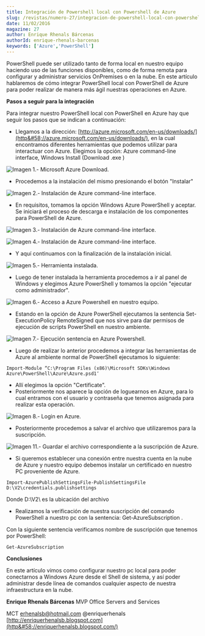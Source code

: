```yaml
---
title: Integración de Powershell local con Powershell de Azure
slug: /revistas/numero-27/integracion-de-powershell-local-con-powershell-de-azure
date: 11/02/2016
magazine: 27
author: Enrique Rhenals Bárcenas
authorId: enrique-rhenals-barcenas
keywords: ['Azure','PowerShell']
---
```






​PowerShell puede ser utilizado tanto de forma local en nuestro equipo haciendo uso de las funciones disponibles, como de forma remota para configurar y administrar servicios OnPremises o en la nube. En este artículo hablaremos de cómo integrar PowerShell local con PowerShell de Azure para poder realizar de manera más ágil nuestras operaciones en Azure.

**Pasos a seguir para la integración**

Para integrar nuestro PowerShell local con PowerShell en Azure hay que seguir los pasos que se indican a continuación:

- Llegamos a la dirección: [http://azure.microsoft.com/en-us/downloads/](http&#58;//azure.microsoft.com/en-us/downloads/), en la cual encontramos diferentes herramientas que podemos utilizar para interactuar con Azure. Elegimos la opción: Azure command-line interface, Windows Install (Download .exe )


![Imagen 1.- Microsoft Azure Download.](../../../images/numero27/integracion-de-powershell-local-con-powershell-de-azure/image1.png)

- Procedemos a la instalación del mismo presionando el botón "Instalar"


![Imagen 2.- Instalación de Azure command-line interface.](../../../images/numero27/integracion-de-powershell-local-con-powershell-de-azure/image2.png)

- En requisitos, tomamos la opción Windows Azure PowerShell y aceptar. Se iniciará el proceso de descarga e instalación de los componentes para PowerShell de Azure.


![Imagen 3.- Instalación de Azure command-line interface.](../../../images/numero27/integracion-de-powershell-local-con-powershell-de-azure/image3.png)

![Imagen 4.- Instalación de Azure command-line interface.](../../../images/numero27/integracion-de-powershell-local-con-powershell-de-azure/image4.png)

- Y aquí continuamos con la finalización de la instalación inicial.


![Imagen 5.- Herramienta instalada.](../../../images/numero27/integracion-de-powershell-local-con-powershell-de-azure/image5.png)

- Luego de tener instalada la herramienta procedemos a ir al panel de Windows y elegimos Azure PowerShell y tomamos la opción "ejecutar como administrador".


![Imagen 6.- Acceso a Azure Powershell en nuestro equipo.](../../../images/numero27/integracion-de-powershell-local-con-powershell-de-azure/image6.png)

- Estando en la opción de Azure PowerShell ejecutamos la sentencia Set-ExecutionPolicy RemoteSigned que nos sirve para dar permisos de ejecución de scripts PowerShell en nuestro ambiente.


![Imagen 7.- Ejecución sentencia en Azure Powershell.](../../../images/numero27/integracion-de-powershell-local-con-powershell-de-azure/image7.png)

- Luego de realizar lo anterior procedemos a integrar las herramientas de Azure al ambiente normal de PowerShell ejecutamos lo siguiente:


```
Import-Module “C:\Program Files (x86)\Microsoft SDKs\Windows Azure\PowerShell\Azure\Azure.psd1″ 
```

- Allí elegimos la opción "Certificate".
- Posteriormente nos aparece la opción de loguearnos en Azure, para lo cual entramos con el usuario y contraseña que tenemos asignada para realizar esta operación.


![Imagen 8.- Login en Azure.](../../../images/numero27/integracion-de-powershell-local-con-powershell-de-azure/image8.png)

- Posteriormente procedemos a salvar el archivo que utilizaremos para la suscripción.


![Imagen 11.- Guardar el archivo correspondiente a la suscripción de Azure.](../../../images/numero27/integracion-de-powershell-local-con-powershell-de-azure/image9.png)

- Si queremos establecer una conexión entre nuestra cuenta en la nube de Azure y nuestro equipo debemos instalar un certificado en nuestro PC proveniente de Azure.


```
Import-AzurePublishSettingsFile-PublishSettingsFile D:\V2\credentials.publishsettings
```

Donde D:\V2\ es la ubicación del archivo

- Realizamos la verificación de nuestra suscripción del comando PowerShell a nuestro pc con la sentencia: Get-AzureSubscription .


Con la siguiente sentencia verificamos nombre de suscripción que tenemos por PowerShell:

```
Get-AzureSubscription 
```

**Conclusiones**

En este artículo vimos como configurar nuestro pc local para poder conectarnos a Windows Azure desde el Shell de sistema, y así poder administrar desde línea de comandos cualquier aspecto de nuestra infraestructura en la nube.



**Enrique Rhenals Bárcenas**
 MVP Office Servers and Services

MCT
[erhenalsb@hotmail.com](mailto&#58;erhenalsb@hotmail.com)
@enriquerhenals
 [http://enriquerhenalsb.blogspot.com](http&#58;//enriquerhenalsb.blogspot.com/)

